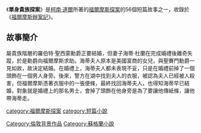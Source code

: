 {{infobox Book | 
| name            = 單身貴族探案
|  title_orig    = '''''The Adventure of the Noble Bachelor'''''
|image =
|   image_caption =
| author        = [[柯南·道爾|柯南·道爾]]
| country         = {{UK}}
| language        = [[英文|英文]]
| series          = 
|  genre         = [[短篇小說|短篇小說]]
|   release_date  = 1892年
}}
《'''單身貴族探案'''》是[[柯南·道爾|柯南·道爾]]所著的[[福爾摩斯探案|福爾摩斯探案]]的56個短篇故事之一，收錄於《[[福爾摩斯辦案記|福爾摩斯辦案記]]》。
==故事簡介==
屬貴族階層的羅伯特·聖西蒙勳爵正要結婚，但妻子海蒂·杜蘭在完成婚禮後離奇失蹤，於是勳爵向福爾摩斯求助。海蒂夫人原本是美國富商的女兒，與聖賽門勳爵一見如故，故決定結婚。在婚禮上，海蒂夫人都未表現不妥，只是在婚禮前掉了一個頭飾在一個男人身旁。後來，警方在湖中找到夫人的衣服，被認為夫人已經被人殺害，但福爾摩斯憑著衣服中的一張便條，最終找回海蒂夫人，也得知海蒂早已結婚，對象就是婚禮上的那名男士，會掉了頭飾在他身旁是為了要讓他傳紙條，讓他帶海蒂走。

{{福爾摩斯辦案記}}
[[category:福爾摩斯探案|category:福爾摩斯探案]]
[[category:短篇小說|category:短篇小說]]
[[Category:倫敦背景作品|Category:倫敦背景作品]]
[[Category:蘇格蘭小說|Category:蘇格蘭小說]]